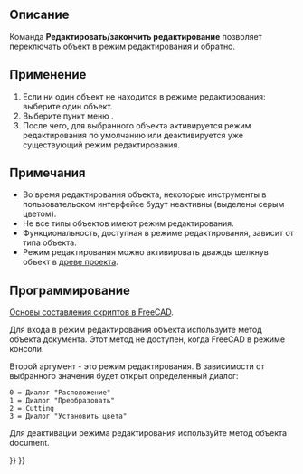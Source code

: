 <languages/>

<div class="mw-translate-fuzzy">
{{Docnav/ru
|[[Std_Alignment/ru|Выравнивание]]
|[[Std_UserEditMode/ru|Режим редактирования]]
|[[Std_Edit_Menu/ru|Меню "Правка"]]
|IconL=Std_Alignment.svg
|IconR=Std_UserEditMode.svg
|IconC=Freecad.svg
}}
</div>

{{GuiCommand/ru
|Name/ru=Редактировать/закончить редактирование
|Name=Std_Edit
|MenuLocation=Редактировать → Редактировать/закончить редактирование
|Workbenches=Все
|SeeAlso=[[Std_UserEditMode/ru|Режим редактирования]]
}}

<span id="Description"></span>
==Описание==

Команда '''Редактировать/закончить редактирование''' позволяет переключать объект в режим редактирования и обратно.

<span id="Usage"></span>
==Применение==

# Если ни один объект не находится в режиме редактирования: выберите один объект.
# Выберите пункт меню {{MenuCommand|Правка → [[Image:Std_Edit.svg|16px]] Редактировать/закончить редактирование}}.
# После чего, для выбранного объекта активируется режим редактирования по умолчанию или деактивируется уже существующий режим редактирования.

<span id="Notes"></span>
==Примечания==

<div class="mw-translate-fuzzy">
* Во время редактирования объекта, некоторые инструменты в пользовательском интерфейсе будут неактивны (выделены серым цветом).
* Не все типы объектов имеют режим редактирования. 
* Функциональность, доступная в режиме редактирования, зависит от типа объекта.
* Режим редактирования можно активировать дважды щелкнув объект в [[Tree_view/ru|древе проекта]].
</div>

<span id="Scripting"></span>
==Программирование==

<div class="mw-translate-fuzzy">
{{Emphasis|Смотрите так же:}} [[FreeCAD_Scripting_Basics/ru|Основы составления скриптов в FreeCAD]].
</div>

Для входа в режим редактирования объекта используйте метод {{incode|setEdit}} объекта документа. Этот метод не доступен, когда FreeCAD в режиме консоли.

{{Code|code=
import FreeCADGui

FreeCADGui.ActiveDocument.setEdit("myObjectName",0)
}}

Второй аргумент - это режим редактирования. В зависимости от выбранного значения будет открыт определенный диалог:

 0 = Диалог "Расположение"
 1 = Диалог "Преобразовать"
 2 = Cutting
 3 = Диалог "Установить цвета"

Для деактивации режима редактирования используйте метод {{incode|resetEdit}} объекта document.

{{Code|code=
import FreeCADGui

FreeCADGui.ActiveDocument.resetEdit()
}}


<div class="mw-translate-fuzzy">
{{Docnav/ru
|[[Std_Alignment/ru|Выравнивание]]
|[[Std_UserEditMode/ru|Режим редактирования]]
|[[Std_Edit_Menu/ru|Меню "Правка"]]
|IconL=Std_Alignment.svg
|IconR=Std_UserEditMode.svg
|IconC=Freecad.svg
}}
</div>

{{Std_Base_navi{{#translation:}}}}
{{Userdocnavi{{#translation:}}}}